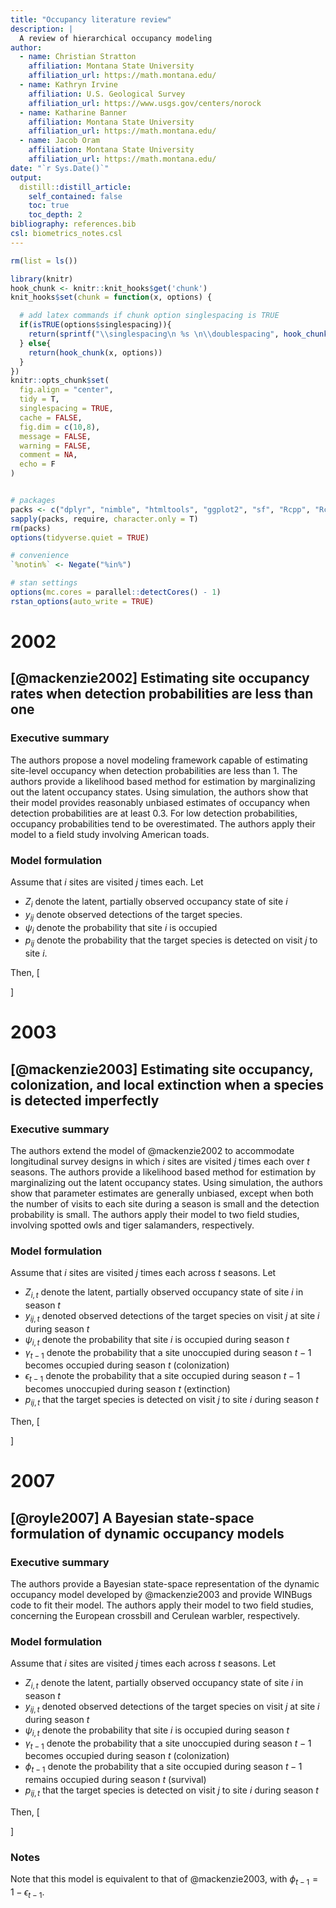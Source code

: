```yaml
---
title: "Occupancy literature review"
description: |
  A review of hierarchical occupancy modeling
author:
  - name: Christian Stratton
    affiliation: Montana State University
    affiliation_url: https://math.montana.edu/
  - name: Kathryn Irvine
    affiliation: U.S. Geological Survey
    affiliation_url: https://www.usgs.gov/centers/norock
  - name: Katharine Banner
    affiliation: Montana State University
    affiliation_url: https://math.montana.edu/
  - name: Jacob Oram
    affiliation: Montana State University
    affiliation_url: https://math.montana.edu/
date: "`r Sys.Date()`"
output: 
  distill::distill_article:
    self_contained: false
    toc: true
    toc_depth: 2
bibliography: references.bib
csl: biometrics_notes.csl
---
```


```r
rm(list = ls())

library(knitr)
hook_chunk <- knitr::knit_hooks$get('chunk')
knit_hooks$set(chunk = function(x, options) {

  # add latex commands if chunk option singlespacing is TRUE
  if(isTRUE(options$singlespacing)){
    return(sprintf("\\singlespacing\n %s \n\\doublespacing", hook_chunk(x, options)))
  } else{
    return(hook_chunk(x, options))
  }
})
knitr::opts_chunk$set(
  fig.align = "center",
  tidy = T,
  singlespacing = TRUE,
  cache = FALSE,
  fig.dim = c(10,8),
  message = FALSE,
  warning = FALSE,
  comment = NA,
  echo = F
)


# packages
packs <- c("dplyr", "nimble", "htmltools", "ggplot2", "sf", "Rcpp", "RcppArmadillo", "inline", "mvtnorm", "readr", "parallel", "xtable", "rstan", "coda", "vegan", "tidyr", "gganimate", "stringr", "scatterplot3d", "plot3D", "plotly", "tidyverse", "ggalluvial", "lubridate", "ggnewscale")
sapply(packs, require, character.only = T)
rm(packs)
options(tidyverse.quiet = TRUE)

# convenience
`%notin%` <- Negate("%in%")

# stan settings
options(mc.cores = parallel::detectCores() - 1)
rstan_options(auto_write = TRUE)
```

# 2002

## [@mackenzie2002] Estimating site occupancy rates when detection probabilities are less than one

### Executive summary

The authors propose a novel modeling framework capable of estimating site-level occupancy when detection probabilities are less than 1. The authors provide a likelihood based method for estimation by marginalizing out the latent occupancy states. Using simulation, the authors show that their model provides reasonably unbiased estimates of occupancy when detection probabilities are at least 0.3. For low detection probabilities, occupancy probabilities tend to be overestimated.  The authors apply their model to a field study involving American toads. 

### Model formulation

Assume that $i$ sites are visited $j$ times each. Let

  * $Z_i$ denote the latent, partially observed occupancy state of site $i$
  * $y_{ij}$ denote observed detections of the target species.
  * $\psi_i$ denote the probability that site $i$ is occupied 
  * $p_{ij}$ denote the probability that the target species is detected on visit $j$ to site $i$.
  
Then, 
\[
\begin{split}
Z_i &\sim \text{Bernoulli}(\psi_i) \\
y_{ij} &\sim \text{Bernoulli}(p_{ij})
\end{split}
\]

# 2003

## [@mackenzie2003] Estimating site occupancy, colonization, and local extinction when a species is detected imperfectly

### Executive summary

The authors extend the model of @mackenzie2002 to accommodate longitudinal survey designs in which $i$ sites are visited $j$ times each over $t$ seasons. The authors provide a likelihood based method for estimation by marginalizing out the latent occupancy states. Using simulation, the authors show that parameter estimates are generally unbiased, except when both the number of visits to each site during a season is small and the detection probability is small. The authors apply their model to two field studies, involving spotted owls and tiger salamanders, respectively. 

### Model formulation

Assume that $i$ sites are visited $j$ times each across $t$ seasons. Let 
  
  * $Z_{i,t}$ denote the latent, partially observed occupancy state of site $i$ in season $t$
  * $y_{ij, t}$ denoted observed detections of the target species on visit $j$ at site $i$ during season $t$
  * $\psi_{i, t}$ denote the probability that site $i$ is occupied during season $t$
  * $\gamma_{t-1}$ denote the probability that a site unoccupied during season $t-1$ becomes occupied during season $t$ (colonization)
  * $\epsilon_{t-1}$ denote the probability that a site occupied during season $t-1$ becomes unoccupied during season $t$ (extinction)
  * $p_{ij,t}$ that the target species is detected on visit $j$ to site $i$ during season $t$
  
Then,
\[
\begin{split}
Z_{i, 1} &\sim \text{Bernoulli}(\psi_{i, 1}) \\
Z_{i,t} | Z_{i, t-1} = 0 &\sim \text{Bernoulli}(\gamma_{t-1}) \text{ for } t \geq 2 \\
Z_{i,t} | Z_{i, t-1} = 1 &\sim \text{Bernoulli}(1 - \epsilon_{t-1}) \text{ for } t \geq 2 \\
y_{ij,t} &\sim \text{Bernoulli}(z_{i,t}p_{ij, t})
\end{split}
\]

# 2007 

## [@royle2007] A Bayesian state-space formulation of dynamic occupancy models

### Executive summary

The authors provide a Bayesian state-space representation of the dynamic occupancy model developed by @mackenzie2003 and provide WINBugs code to fit their model. The authors apply their model to two field studies, concerning the European crossbill and Cerulean warbler, respectively.

### Model formulation

Assume that $i$ sites are visited $j$ times each across $t$ seasons. Let 
  
  * $Z_{i,t}$ denote the latent, partially observed occupancy state of site $i$ in season $t$
  * $y_{ij, t}$ denoted observed detections of the target species on visit $j$ at site $i$ during season $t$
  * $\psi_{i, t}$ denote the probability that site $i$ is occupied during season $t$
  * $\gamma_{t-1}$ denote the probability that a site unoccupied during season $t-1$ becomes occupied during season $t$ (colonization)
  * $\phi_{t-1}$ denote the probability that a site occupied during season $t-1$ remains occupied during season $t$ (survival)
  * $p_{ij,t}$ that the target species is detected on visit $j$ to site $i$ during season $t$

Then,
\[
\begin{split}
Z_{i, 1} &\sim \text{Bernoulli}(\psi_{i, 1}) \\
Z_{i,t} | Z_{i, t-1} &\sim \text{Bernoulli}(\pi_{i,t}) \text{ for } t \geq 2 \\
\pi_{i,t} &= 
\begin{cases}
\phi_{t-1} & \text{for } z_{t-1} = 1 \\
\gamma_{t-1} & \text{for } z_{t-1} = 0
\end{cases} \\
y_{ij, t} &\sim \text{Bernoulli}(z_{i,t}p_{ij,t})
\end{split}
\]

### Notes

Note that this model is equivalent to that of @mackenzie2003, with $\phi_{t-1} = 1 - \epsilon_{t-1}$. 



